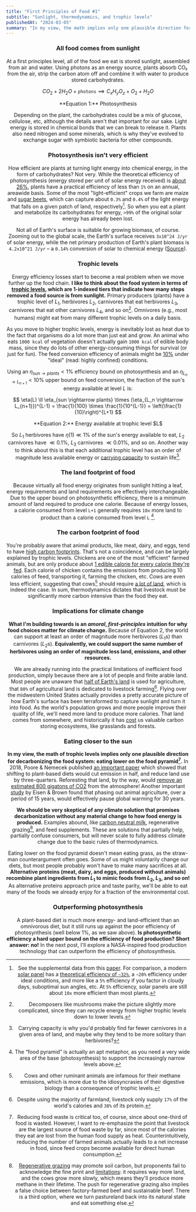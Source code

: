 ```yaml
---
title: "First Principles of Food #1"
subtitle: "Sunlight, thermodynamics, and trophic levels"
publishedAt: "2024-03-05"
summary: "In my view, the math implies only one plausible direction for decarbonizing the food system: eating lower on the food pyramid."
---
```



<Header
  title={frontmatter.title}
  subtitle={frontmatter.subtitle}
  publishedAt={frontmatter.publishedAt}
/>

### All food comes from sunlight

At a first principles level, all of the food we eat is stored sunlight, assembled from air and water. Using photons as an energy source, plants absorb CO₂ from the air, strip the carbon atom off and combine it with water to produce stored carbohydrates.

$$
CO_2 + 2H_2O + \mathtt{photons} \implies C_xH_yO_z + O_2 + H_2O
$$

<div className="text-center">**Equation 1:** Photosynthesis</div>

Depending on the plant, the carbohydrates could be a mix of glucose, cellulose, etc, although the details aren't that important for our sake. Light energy is stored in chemical bonds that we can break to release it. Plants also need nitrogen and some minerals, which is why they've evolved to exchange sugar with symbiotic bacteria for other compounds.

### Photosynthesis isn't very efficient

How efficient are plants at turning light energy into chemical energy, in the form of carbohydrates? Not very. While the theoretical efficiency of photosynthesis (energy stored per unit of solar energy received) is [about 26%](https://www.britannica.com/science/photosynthesis/Energy-efficiency-of-photosynthesis), plants have a practical efficiency of less than `1%` on an annual, areawide basis. Some of the most "light-efficient" crops we farm are maize and [sugar beets](https://www.canarymedia.com/articles/air-travel/this-new-factory-will-turn-co2-into-sustainable-jet-fuel), which can capture about `0.3%` and `0.4%` of the light energy that falls on a given patch of land, respectively[^1]. So when you eat a plant and metabolize its carbohydrates for energy, `>99%` of the original solar energy has already been lost.

Not all of Earth's surface is suitable for growing biomass, of course. Zooming out to the global scale, the Earth's surface receives `3x10^24 J/yr` of solar energy, while the net primary production of Earth's plant biomass is `4.2x10^21 J/yr` – a `0.14%` conversion of solar to chemical energy ([Source](https://www.encyclopedie-energie.org/en/biomass-major-source-energy-unsustainable-use)).

### Trophic levels

Energy efficiency losses start to become a real problem when we move further up the food chain. **I like to think about the food system in terms of [trophic levels](https://en.wikipedia.org/wiki/Trophic_level), which are 1-indexed tiers that indicate how many steps removed a food source is from sunlight.** Primary producers (plants) have a trophic level of $L_1$, herbivores $L_2$, carnivores that eat herbivores $L_3$, carnivores that eat other carnivores $L_4$, and so on[^2]. Omnivores (e.g., most humans) might eat from many different trophic levels on a daily basis.

As you move to higher trophic levels, energy is inevitably lost as heat due to the fact that organisms do a lot more than just eat and grow. An animal who eats `1000 kcal` of vegetation doesn't actually gain `1000 kcal` of edible body mass, since they do lots of other energy-consuming things for survival (or just for fun). The feed conversion efficiency of animals might be [10%](https://cbey.yale.edu/our-stories/disrupting-meat) under "ideal" (read: highly confined) conditions.

Using an $\eta_{sun \rightarrow plants} < 1\%$ efficiency bound on photosynthesis and an $\eta_{L_n \rightarrow L_{n+1}} < 10\%$ upper bound on feed conversion, the fraction of the sun's energy available at level $L$ is:

$$
\eta(L) \ll \eta_{sun \rightarrow plants} \times (\eta_{L_n \rightarrow L_{n+1}})^{L-1} = \frac{1}{100} \times \frac{1}{10^{L-1}} = \left(\frac{1}{10}\right)^{L+1}
$$

<div className="text-center">
  **Equation 2:** Energy available at trophic level $L$
</div>

So $L_1$ herbivores have $\eta(1) \ll 1\%$ of the sun's energy available to eat, $L_2$ carnivores have $\ll 0.1\%$, $L_3$ carnivores $\ll 0.01\%$, and so on. Another way to think about this is that each additional trophic level has an order of magnitude less available energy or [carrying capacity](https://en.wikipedia.org/wiki/Carrying_capacity) to sustain life[^3].

### The land footprint of food

Because virtually all food energy originates from sunlight hitting a leaf, energy requirements and land requirements are effectively interchangeable. Due to the upper bound on photosynthetic efficiency, there is a minimum amount of land required to produce one calorie. Because of energy losses, a calorie consumed from level `L+1` generally requires `10x` more land to product than a calorie consumed from level `L` [^4].

### The carbon footprint of food

You're probably aware that animal products, like meat, dairy, and eggs, tend to have [high carbon footprints](https://ourworldindata.org/food-choice-vs-eating-local). That's not a coincidence, and can be largely explained by trophic levels. Chickens are one of the most "efficient" farmed animals, but are only produce about [1 edible calorie for every calorie they're fed](https://awellfedworld.org/feed-ratios/). Each calorie of chicken contains the emissions from producing 10 calories of feed, transporting it, farming the chicken, etc. Cows are even less efficient, suggesting that cows[^5] should require [a lot of land](https://ourworldindata.org/deforestation), which is indeed the case. In sum, thermodynamics dictates that livestock must be significantly more carbon intensive than the food they eat.

### Implications for climate change

**What I'm building towards is an _amoral_, _first-principles_ intuition for why food choices matter for climate change.** Because of Equation 2, the world can support at least an order of magnitude more herbivores ($L_1$s) than carnivores ($L_2$s). **Equivalently, we could support the same number of herbivores using an order of magnitude less land, emissions, and other resources.**

We are already running into the practical limitations of inefficient food production, simply because there are a lot of people and finite arable land. Most people are unaware that [half of Earth's land](https://ourworldindata.org/global-land-for-agriculture) is used for agriculture, that `80%` of agricultural land is dedicated to livestock farming[^6]. Flying over the midwestern United States actually provides a pretty accurate picture of how Earth's surface has been terraformed to capture sunlight and turn it into food. As the world's population grows and more people improve their quality of life, we'll need more land to produce more calories. That land comes from somewhere, and historically it has [cost](https://ourworldindata.org/deforestation) us valuable carbon storing ecosystems, like grasslands and forests.

### Eating closer to the sun

**In my view, the math of trophic levels implies only one plausible direction for decarbonizing the food system: eating lower on the food pyramid[^7].** In 2018, Poore & Nemecek published [an important paper](https://www.science.org/doi/10.1126/science.aaq0216) which showed that shifting to plant-based diets would cut emission in half, and reduce land use by three-quarters. Reforesting that land, by the way, would [remove an estimated 800 gigatons of CO2](https://ourworldindata.org/carbon-opportunity-costs-food) from the atmosphere! Another important [study](https://journals.plos.org/climate/article?id=10.1371/journal.pclm.0000010) by Eisen & Brown found that phasing out animal agriculture, over a period of 15 years, would effectively pause global warming for 30 years.

**We should be very skeptical of any climate solution that promises decarbonization without any material change to how food energy is produced.** Examples abound, like [carbon neutral milk](https://www.eatneutral.com/), regenerative grazing[^8], and feed supplements. These are solutions that partially help, partially confuse consumers, but will never scale to fully address climate change due to the basic rules of thermodynamics.

Eating lower on the food pyramid doesn't mean eating grass, as the straw-man counterargument often goes. Some of us might voluntarily change our diets, but most people probably won't have to make many sacrifices at all. **Alternative proteins (meat, dairy, and eggs, produced without animals) recombine plant ingredients from $L_1$ to mimic foods from $L_2$, $L_3$, and so on!** As alternative proteins approach price and taste parity, we'll be able to eat many of the foods we already enjoy for a fraction of the environmental cost.

### Outperforming photosynthesis

A plant-based diet is much more energy- and land-efficient than an omnivorous diet, but it still runs up against the poor efficiency of photosynthesis (well below 1%, as we saw above). **Is photosynthetic efficiency a hard upper bound on the efficiency of food production? Short answer: no\!** In the next post, I'll explore a NASA-inspired food production technology that can outperform the efficiency of photosynthesis.

[^1]: See the supplemental data from this [paper](https://www.pnas.org/doi/suppl/10.1073/pnas.2015025118). For comparison, a modern [solar panel](https://en.wikipedia.org/wiki/Solar-cell_efficiency%2020%%20efficiency%20of%20solar%20panels) has a [theoretical efficiency of `~32%`](https://en.wikipedia.org/wiki/Shockley%E2%80%93Queisser_limit), a `~20%` efficiency under ideal conditions, and more like a `5%` efficiency if you factor in cloudy days, suboptimal sun angles, etc. At `5%` efficiency, solar panels are still about `10x` more efficient than most plants.

[^2]: Decomposers like mushrooms make the picture slightly more complicated, since they can recycle energy from higher trophic levels down to lower levels.

[^3]: Carrying capacity is why you'd probably find far fewer carnivores in a given area of land, and maybe why they tend to be more solitary than herbivores?

[^4]: The “food pyramid” is actually an apt metaphor, as you need a very wide area of the base (photosynthesis) to support the increasingly narrow levels above.

[^5]: Cows and other ruminant animals are infamous for their methane emissions, which is more due to the idiosyncrasies of their digestive biology than a consequence of trophic levels.

[^6]: Despite using the majority of farmland, livestock only supply `17%` of the world's calories and `38%` of its protein.

[^7]: Reducing food waste is critical too, of course, since about one-third of food is wasted. However, I want to re-emphasize the point that livestock are the largest source of food waste by far, since most of the calories they eat are lost from the human food supply as heat. Counterintuitively, reducing the number of farmed animals actually leads to a net increase in food, since feed crops become available for direct human consumption.

[^8]: [Regenerative grazing](https://newrepublic.com/article/163735/myth-regenerative-ranching) may promote soil carbon, but proponents fail to acknowledge the fine print and [limitations](https://drawdown.org/insights/regenerative-grazing-is-overhyped-as-a-climate-solution-we-should-do-it-anyway): it requires way more land, and the cows grow more slowly, which means they'll produce more methane in their lifetime. The push for regenerative grazing also implies a false choice between factory-farmed beef and sustainable beef. There is a third option, where we turn pastureland back into its natural state and eat something else.
